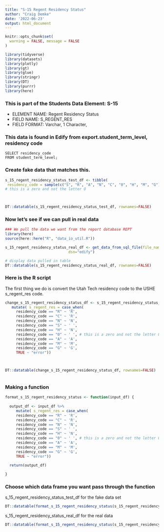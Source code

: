 ```yaml
---
title: "S-15 Regent Residency Status"
author: "Craig Demke"
date: '2022-06-23'
output: html_document
---
```



```r
knitr::opts_chunk$set(
  warning = FALSE, message = FALSE
)
```

```r
library(tidyverse)
library(datasets)
library(plotly)
library(gt)
library(glue)
library(stringr)
library(DT)
library(purrr)
library(here)
```
### This is part of the Students Data Element: S-15 
* ELEMENT NAME: Regent Residency Status 
* FIELD NAME: S_REGENT_RES 
* FIELD FORMAT: Varchar, 1 Character, 

### This data is found in Edify from export.student_term_level, residency code
```{}
SELECT residency_code
FROM student_term_level;
```


### Create fake data that matches this.

```r
s_15_regent_residency_status_test_df <- tibble(
 residency_code = sample(c("S", "R", "A", "N", "C", "0", "H", "M", "G"), 10, replace = TRUE)) 
# this is a zero and not the letter O

   

DT::datatable(s_15_regent_residency_status_test_df, rownames=FALSE)
```

### Now let's see if we can pull in real data

```r
### We pull the data we want from the report database REPT 
library(here)
source(here::here("R", "data_io_util.R"))

s_15_regent_residency_status_real_df <- get_data_from_sql_file(file_name="s_15.sql",
                             dsn="edify")

# display data pulled in table
DT::datatable(s_15_regent_residency_status_real_df, rownames=FALSE)
```


### Here is the R script

The first thing we do is convert the Utah Tech residency code to the USHE s_regent_res code.

```r

change_s_15_regent_residency_status_df <- s_15_regent_residency_status_test_df %>%
   mutate( s_regent_res = case_when(
     residency_code == "R" ~ 'R',
     residency_code == "C" ~ 'R',
     residency_code == "N" ~ 'N',
     residency_code == "S" ~ ' ',
     residency_code == "H" ~ 'N',
     residency_code == "0" ~ ' ', # this is a zero and not the letter O
     residency_code == "A" ~ 'A',
     residency_code == "M" ~ 'M',
     residency_code == "G" ~ 'G',
     TRUE ~ "error"))
  


DT::datatable(change_s_15_regent_residency_status_df, rownames=FALSE)



```

### Making a function  


```r

format_s_15_regent_residency_status <- function(input_df) {
  
  output_df <- input_df %>%  
     mutate( s_regent_res = case_when(
     residency_code == "R" ~ 'R',
     residency_code == "C" ~ 'R',
     residency_code == "N" ~ 'N',
     residency_code == "S" ~ ' ',
     residency_code == "H" ~ 'N',
     residency_code == "0" ~ ' ', # this is a zero and not the letter O
     residency_code == "A" ~ 'A',
     residency_code == "M" ~ 'M',
     residency_code == "G" ~ 'G',
     TRUE ~ "error"))

  return(output_df)
  
}
```
### Choose which data frame you want pass through the function 

s_15_regent_residency_status_test_df for the fake data set
```r
DT::datatable(format_s_15_regent_residency_status(s_15_regent_residency_status_test_df), rownames=FALSE)
```

s_15_regent_residency_status_real_df for the real data
```r
DT::datatable(format_s_15_regent_residency_status(s_15_regent_residency_status_real_df), rownames=FALSE)
```
